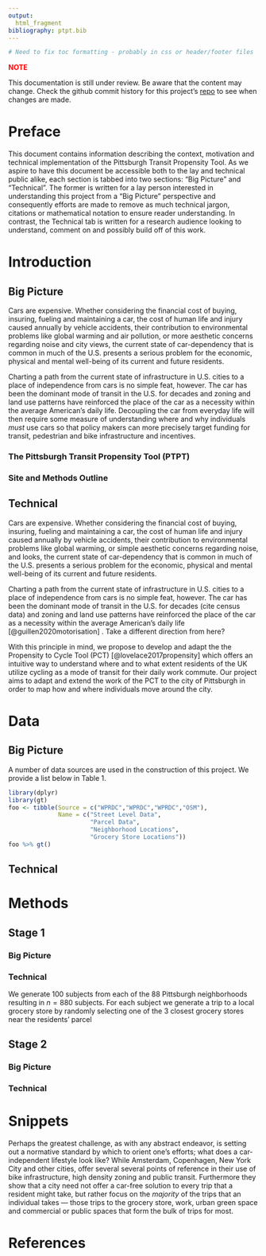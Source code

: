 ```yaml
---
output: 
  html_fragment
bibliography: ptpt.bib
---
```


```r
# Need to fix toc formatting - probably in css or header/footer files
```

<span style="color: red;">**NOTE**</span>

This documentation is still under review. Be aware that the content may change.
Check the github commit history for this project's [repo](github.com/apeterson91/ptpt)
to see when changes are made.

# Preface

This document contains information describing the context, motivation and 
technical implementation of the Pittsburgh Transit Propensity Tool. As we 
aspire to have this document be accessible both to the lay and technical 
public alike, each section is tabbed into two sections: "Big Picture" and 
"Technical". The former is written for a lay person interested in understanding
this project from a "Big Picture" perspective and consequently efforts are made 
to remove as much technical jargon, citations or mathematical notation to ensure
reader understanding. In contrast, the Technical tab is written for a research
audience looking to understand, comment on and possibly build off of this work.

# Introduction {.tabset}

## Big Picture

Cars are expensive. Whether considering the financial cost of buying, 
insuring, fueling and maintaining a car, the cost of human life and injury 
caused annually by vehicle accidents, their contribution to environmental 
problems like global warming and air pollution, or more aesthetic concerns 
regarding noise and city views, the current state of car-dependency that is 
common in much of the U.S. presents a serious problem for the economic, 
physical and mental well-being of its current and future residents.

Charting a path from the current state of infrastructure in U.S. cities to a 
place of independence from cars is no simple feat, however. The car has been 
the dominant mode of transit in the U.S. for decades and zoning 
and land use patterns have reinforced the place of the car as a necessity
within the average American's daily life. Decoupling the car from everyday life
will then require some measure of understanding where and why individuals *must*
use cars so that policy makers can more precisely target funding for
transit, pedestrian and bike infrastructure and incentives.

### The Pittsburgh Transit Propensity Tool (PTPT)

### Site and Methods Outline


## Technical

Cars are expensive. Whether considering the financial cost of buying, 
insuring, fueling and maintaining a car, the cost of human life and injury 
caused annually by vehicle accidents, their contribution to environmental 
problems like global warming, or simple aesthetic concerns regarding noise, 
and looks, the current state of car-dependency that is common in much of the 
U.S. presents a serious problem for the economic, physical and mental well-being
of its current and future residents.

Charting a path from the current state of infrastructure in U.S. cities to a 
place of independence from cars is no simple feat, however. The car has been 
the dominant mode of transit in the U.S. for decades (cite census data) and zoning 
and land use patterns have reinforced the place of the car as a necessity
within the average American's daily life [@guillen2020motorisation] . 
Take a different direction from here?

With this principle in mind, we propose to develop and adapt the the Propensity
to Cycle Tool (PCT) [@lovelace2017propensity] which offers an intuitive way to 
understand where and to what extent residents of the UK 
utilize cycling as a mode of transit for their daily work commute. Our project 
aims to adapt and extend the work of the PCT to the city of Pittsburgh in 
order to map how and where individuals move around the city.

# Data {.tabset}

## Big Picture

A number of data sources are used in the construction of this project. 
We provide a list below in Table 1.

```r
library(dplyr)
library(gt)
foo <- tibble(Source = c("WPRDC","WPRDC","WPRDC","OSM"),
              Name = c("Street Level Data",
                       "Parcel Data",
                       "Neighborhood Locations",
                       "Grocery Store Locations"))
foo %>% gt()
```

## Technical

# Methods 

## Stage 1 {.tabset}

### Big Picture

### Technical

We generate 100 subjects from each of the 88 Pittsburgh neighborhoods
resulting in $n=880$ subjects. For each subject we generate a trip to a 
local grocery store by randomly selecting one of the 3 closest grocery stores
near the residents' parcel 

## Stage 2 {.tabset}

### Big Picture

### Technical

# Snippets

Perhaps the greatest challenge, as with any abstract endeavor, is setting out 
a normative standard by which 
to orient one's efforts; what does a car-independent lifestyle look like? 
While Amsterdam, Copenhagen, New York City and other cities, offer several several 
points of reference in their use of bike infrastructure, high density zoning 
and public transit. Furthermore they show that a city need not offer a 
car-free solution to every trip that a resident might take, but rather 
focus on the *majority* of the trips that an individual takes --- those trips 
to the grocery store, work, urban green space and commercial or public spaces 
that form the bulk of trips for most.

# References
